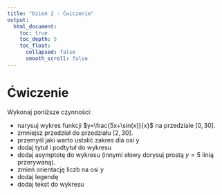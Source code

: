 ```yaml
---
title: "Dzień 2 - Ćwiczenie"
output:
  html_document:
    toc: true
    toc_depth: 5
    toc_float:
      collapsed: false
      smooth_scroll: false
---
```

<style type="text/css">
.title {
  display: none;
}

.table {
    width:70%;
}

#getting-started img {
  margin-right: 10px;
}

</style>



# Ćwiczenie


Wykonaj poniższe czynności:

* narysuj wykres funkcji $y=\frac{5x+\sin(x)}{x}$ na przedziale $[0,30]$.
* zmniejsz przedział do przedziału $[2,30]$.
* przemyśl jaki warto ustalić zakres dla osi y
* dodaj tytuł i podtytuł do wykresu
* dodaj asymptotę do wykresu (innymi słowy dorysuj prostą $y=5$ linią przerywaną).
* zmień orientację liczb na osi y
* dodaj legendę
* dodaj tekst do wykresu

